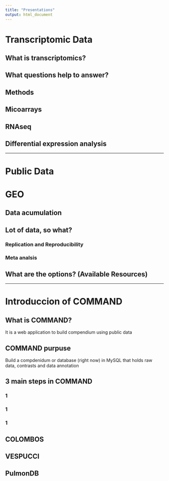 ```yaml
---
title: "Presentations"
output: html_document
---
```


# Transcriptomic Data

## What is transcriptomics? 

## What questions help to answer?

## Methods

## Micoarrays

## RNAseq

## Differential expression analysis 


---

# Public Data 

# GEO

## Data acumulation

## Lot of data, so what?

### Replication and Reproducibility

### Meta analsis

## What are the options? (Available Resources)


---

# Introduccion of COMMAND

## What is COMMAND?
It is a web application to build compendium using public data 

## COMMAND purpuse
Build a compdenidum or database (right now) in MySQL that holds raw data, contrasts and data annotation

## 3 main steps in COMMAND

### 1

### 1

### 1


## COLOMBOS

## VESPUCCI

## PulmonDB



